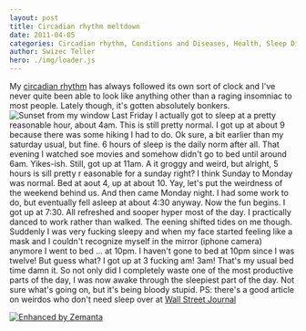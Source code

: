 ```yaml
---
layout: post
title: Circadian rhythm meltdown
date: 2011-04-05
categories: Circadian rhythm, Conditions and Diseases, Health, Sleep Disorders
author: Swizec Teller
hero: ./img/loader.js
---
```


My [circadian rhythm](http://en.wikipedia.org/wiki/Circadian_rhythm "Circadian rhythm") has always followed its own sort of clock and I've never quite been able to look like anything other than a raging insomniac to most people. Lately though, it's gotten absolutely bonkers.![](http://images.instagram.com/media/2011/04/05/e8f34ab0d63a46ff9108e40d81a466a6_7.jpg "Sunset from my window") Last Friday I actually got to sleep at a pretty reasonable hour, about 4am. This is still pretty normal. I got up at about 9 because there was some hiking I had to do. Ok sure, a bit earlier than my saturday usual, but fine. 6 hours of sleep is the daily norm after all. That evening I watched soe movies and somehow didn't go to bed until around 6am. Yikes-ish. Still, got up at 11am. A it groggy and weird, but alright, 5 hours is sill pretty r easonable for a sunday right? I think Sunday to Monday was normal. Bed at aout 4, up at about 10. Yay, let's put the weirdness of the weekend behind us. And then came Monday night. I had some work to do, but eventually fell asleep at about 4:30 anyway. Now the fun begins. I got up at 7:30. All refreshed and sooper hyper most of the day. I practically danced to work rather than walked. The eening shifted tides on me though. Suddenly I was very fucking sleepy and when my face started feeling like a mask and I couldn't recognize myself in the mirror (iphone camera) anymore I went to bed ... at 10pm. I haven't gone to bed at 10pm since I was twelve! But guess what? I got up at 3 fucking am! 3am! That's my usual bed time damn it. So not only did I completely waste one of the most productive parts of the day, I was now awake through the sleepiest part of the day. Not sure what's going on, but it's being bloody stupid. PS: there's a good article on weirdos who don't need sleep over at [Wall Street Journal](http://online.wsj.com/article/SB10001424052748703712504576242701752957910.html)

[![Enhanced by Zemanta](http://img.zemanta.com/zemified_e.png?x-id=15b65a58-9f3b-4a5d-806d-553bc7d4a89a)](http://www.zemanta.com/ "Enhanced by Zemanta")
